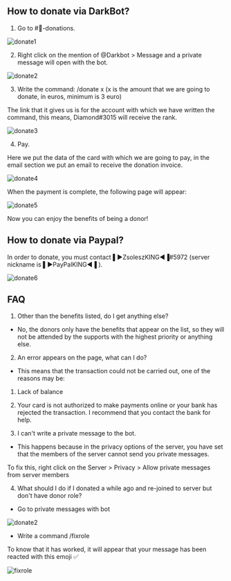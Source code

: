 ## How to donate via DarkBot?

1. Go to #🏧-donations.

![donate1](public/donate1.png)

2. Right click on the mention of @Darkbot > Message and a private message will open with the bot.

![donate2](public/donate2.gif)

3. Write the command: /donate x  (x is the amount that we are going to donate, in euros, minimum is 3 euro)

The link that it gives us is for the account with which we have written the command, this means, Diamond#3015 will receive the rank.

![donate3](public/donate3.gif)

4. Pay.

Here we put the data of the card with which we are going to pay, in the email section we put an email to receive the donation invoice.

![donate4](public/donate4.png)

When the payment is complete, the following page will appear:

![donate5](public/donate5.png)

Now you can enjoy the benefits of being a donor!

## How to donate via Paypal?

In order to donate, you must contact ▌►ZsoleszKING◄▐#5972 (server nickname is ▌►PayPalKING◄▐ ).

![donate6](public/donate6.png)

## FAQ
1. Other than the benefits listed, do I get anything else?

- No, the donors only have the benefits that appear on the list, so they will not be attended by the supports with the highest priority or anything else.

2. An error appears on the page, what can I do?

- This means that the transaction could not be carried out, one of the reasons may be:
 1. Lack of balance
 2. Your card is not authorized to make payments online or your bank has rejected the transaction. I recommend that you contact the bank for help.

3. I can't write a private message to the bot.

- This happens because in the privacy options of the server, you have set that the members of the server cannot send you private messages.

To fix this, right click on the Server > Privacy > Allow private messages from server members

4. What should I do if I donated a while ago and re-joined to server but don't have donor role?

- Go to private messages with bot

![donate2](public/donate2.gif)

- Write a command /fixrole

To know that it has worked, it will appear that your message has been reacted with this emoji ✅

![fixrole](public/fixrole.png)